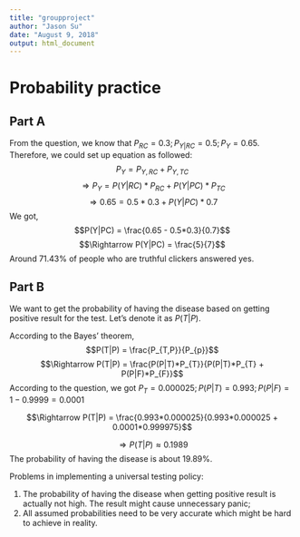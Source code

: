 ```yaml
---
title: "groupproject"
author: "Jason Su"
date: "August 9, 2018"
output: html_document
---
```


# Probability practice
## Part A

From the question, we know that $P_{RC}=0.3; P_{Y|RC}=0.5; P_{Y}=0.65$.
Therefore, we could set up equation as followed:
$$P_{Y} = P_{Y,RC} + P_{Y,TC}$$
$$\Rightarrow P_{Y}=P(Y | RC) * P_{RC} + P(Y | PC) * P_{TC}$$
$$\Rightarrow 0.65 = 0.5 * 0.3 + P(Y|PC) * 0.7$$
We got,
$$P(Y|PC) = \frac{0.65 - 0.5*0.3}{0.7}$$
$$\Rightarrow P(Y|PC) = \frac{5}{7}$$
Around 71.43% of people who are truthful clickers answered yes.

## Part B

We want to get the probability of having the disease based on getting positive result for the test. Let's denote it as $P(T | P)$.

According to the Bayes' theorem,
$$P(T|P) = \frac{P_{T,P}}{P_{p}}$$
$$\Rightarrow P(T|P) = \frac{P(P|T)*P_{T}}{P(P|T)*P_{T} + P(P|F)*P_{F}}$$
According to the question, we got $P_{T}=0.000025; P(P|T)=0.993; P(P|F)=1-0.9999=0.0001$

$$\Rightarrow P(T|P) = \frac{0.993*0.000025}{0.993*0.000025 + 0.0001*0.999975}$$

$$\Rightarrow P(T|P) \approx 0.1989$$
The probability of having the disease is about 19.89%.

Problems in implementing a universal testing policy:

1. The probability of having the disease when getting positive result is actually not high. The result might cause unnecessary panic;
2. All assumed probabilities need to be very accurate which might be hard to achieve in reality.
